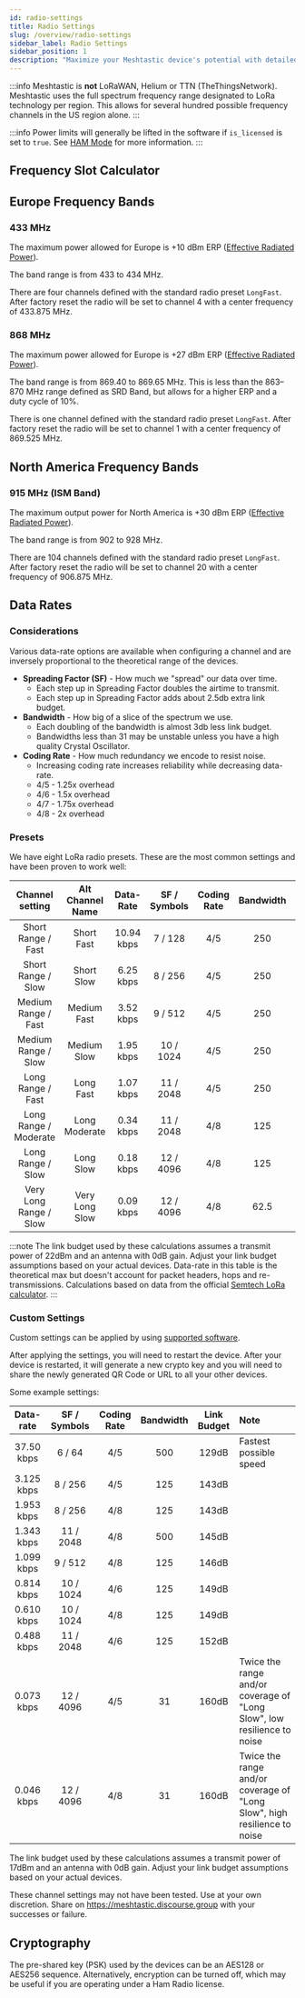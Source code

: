 ```yaml
---
id: radio-settings
title: Radio Settings
slug: /overview/radio-settings
sidebar_label: Radio Settings
sidebar_position: 1
description: "Maximize your Meshtastic device's potential with detailed radio settings instructions, including frequency bands, data rates, and encryption options."
---
```



:::info
Meshtastic is **not** LoRaWAN, Helium or TTN (TheThingsNetwork). Meshtastic uses the full spectrum frequency range designated to LoRa technology per region. This allows for several hundred possible frequency channels in the US region alone.
:::

:::info
Power limits will generally be lifted in the software if `is_licensed` is set to `true`. See [HAM Mode](/docs/faq#amateur-radio-ham) for more information.
:::

## Frequency Slot Calculator

<FrequencyCalculator />

## Europe Frequency Bands

### 433 MHz

The maximum power allowed for Europe is +10 dBm ERP ([Effective Radiated Power](https://en.wikipedia.org/wiki/Effective_radiated_power)).

The band range is from 433 to 434 MHz.

There are four channels defined with the standard radio preset `LongFast`. After factory reset the radio will be set to channel 4 with a center frequency of 433.875 MHz.

### 868 MHz

The maximum power allowed for Europe is +27 dBm ERP ([Effective Radiated Power](https://en.wikipedia.org/wiki/Effective_radiated_power)).

The band range is from 869.40 to 869.65 MHz. This is less than the 863–870 MHz range defined as SRD Band, but allows for a higher ERP and a duty cycle of 10%.

There is one channel defined with the standard radio preset `LongFast`. After factory reset the radio will be set to channel 1 with a center frequency of 869.525 MHz.

## North America Frequency Bands

### 915 MHz (ISM Band)

The maximum output power for North America is +30 dBm ERP ([Effective Radiated Power](https://en.wikipedia.org/wiki/Effective_radiated_power)).

The band range is from 902 to 928 MHz.

There are 104 channels defined with the standard radio preset `LongFast`. After factory reset the radio will be set to channel 20 with a center frequency of 906.875 MHz.

## Data Rates

### Considerations

Various data-rate options are available when configuring a channel and are inversely proportional to the theoretical range of the devices.

- **Spreading Factor (SF)** - How much we "spread" our data over time.
  - Each step up in Spreading Factor doubles the airtime to transmit.
  - Each step up in Spreading Factor adds about 2.5db extra link budget.
- **Bandwidth** - How big of a slice of the spectrum we use.
  - Each doubling of the bandwidth is almost 3db less link budget.
  - Bandwidths less than 31 may be unstable unless you have a high quality Crystal Oscillator.
- **Coding Rate** - How much redundancy we encode to resist noise.
  - Increasing coding rate increases reliability while decreasing data-rate.
  - 4/5 - 1.25x overhead
  - 4/6 - 1.5x overhead
  - 4/7 - 1.75x overhead
  - 4/8 - 2x overhead

### Presets

We have eight LoRa radio presets. These are the most common settings and have been proven to work well:

|    Channel setting     | Alt Channel Name |      Data-Rate      | SF / Symbols | Coding Rate | Bandwidth | Link Budget |
| :--------------------: | :--------------: | :-----------------: | :----------: | :---------: | :-------: | :---------: |
|      Short Range / Fast|        Short Fast|           10.94 kbps|       7 / 128|          4/5|      250|          143dB|
|      Short Range / Slow|        Short Slow|            6.25 kbps|       8 / 256|          4/5|      250|        145.5dB|
|     Medium Range / Fast|       Medium Fast|            3.52 kbps|       9 / 512|          4/5|      250|          148dB|
|     Medium Range / Slow|       Medium Slow|            1.95 kbps|     10 / 1024|          4/5|      250|        150.5dB|
|       Long Range / Fast|         Long Fast|            1.07 kbps|     11 / 2048|          4/5|      250|          153dB|
|   Long Range / Moderate|     Long Moderate|            0.34 kbps|     11 / 2048|          4/8|      125|          156dB|
|       Long Range / Slow|         Long Slow|            0.18 kbps|     12 / 4096|          4/8|      125|        158.5dB|
|  Very Long Range / Slow|    Very Long Slow|            0.09 kbps|     12 / 4096|          4/8|     62.5|        161.5dB|

:::note
The link budget used by these calculations assumes a transmit power of 22dBm and an antenna with 0dB gain. Adjust your link budget assumptions based on your actual devices. Data-rate in this table is the theoretical max but doesn't account for packet headers, hops and re-transmissions. Calculations based on data from the official [Semtech LoRa calculator](https://www.semtech.com/design-support/lora-calculator).
:::

### Custom Settings

Custom settings can be applied by using [supported software](/docs/software).

After applying the settings, you will need to restart the device. After your device is restarted, it will generate a new crypto key and you will need to share the newly generated QR Code or URL to all your other devices.

Some example settings:

| Data-rate  | SF / Symbols | Coding Rate | Bandwidth | Link Budget | Note                                                                     |
| :--------: | :----------: | :---------: | :-------: | :---------: | :----------------------------------------------------------------------- |
| 37.50 kbps |    6 / 64    |     4/5     |    500    |    129dB    | Fastest possible speed                                                   |
| 3.125 kbps |   8 / 256    |     4/5     |    125    |    143dB    |                                                                          |
| 1.953 kbps |   8 / 256    |     4/8     |    125    |    143dB    |                                                                          |
| 1.343 kbps |  11 / 2048   |     4/8     |    500    |    145dB    |                                                                          |
| 1.099 kbps |   9 / 512    |     4/8     |    125    |    146dB    |                                                                          |
| 0.814 kbps |  10 / 1024   |     4/6     |    125    |    149dB    |                                                                          |
| 0.610 kbps |  10 / 1024   |     4/8     |    125    |    149dB    |                                                                          |
| 0.488 kbps |  11 / 2048   |     4/6     |    125    |    152dB    |                                                                          |
| 0.073 kbps |  12 / 4096   |     4/5     |    31     |    160dB    | Twice the range and/or coverage of "Long Slow", low resilience to noise  |
| 0.046 kbps |  12 / 4096   |     4/8     |    31     |    160dB    | Twice the range and/or coverage of "Long Slow", high resilience to noise |

The link budget used by these calculations assumes a transmit power of 17dBm and an antenna with 0dB gain. Adjust your link budget assumptions based on your actual devices.

These channel settings may not have been tested. Use at your own discretion. Share on https://meshtastic.discourse.group with your successes or failure.

## Cryptography

The pre-shared key (PSK) used by the devices can be an AES128 or AES256 sequence.  Alternatively, encryption can be turned off, which may be useful if you are operating under a Ham Radio license.
